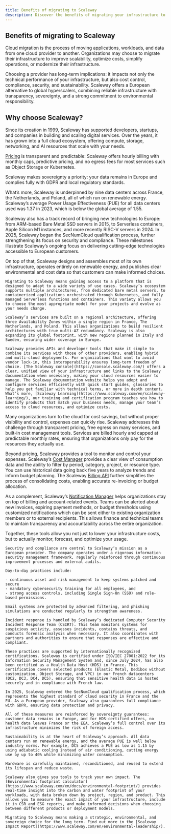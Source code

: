 ```yaml
---
title: Benefits of migrating to Scaleway
description: Discover the benefits of migrating your infrastructure to Scaleway and develop your projects.
---
```


## Benefits of migrating to Scaleway

Cloud migration is the process of moving applications, workloads, and data from one cloud provider to another. Organizations may choose to migrate their infrastructure to improve scalability, optimize costs, simplify operations, or modernize their infrastructure.

Choosing a provider has long-term implications: it impacts not only the technical performance of your infrastructure, but also cost control, compliance, security, and sustainability. Scaleway offers a European alternative to global hyperscalers, combining reliable infrastructure with transparency, sovereignty, and a strong commitment to environmental responsibility. 

## Why choose Scaleway?

Since its creation in 1999, Scaleway has supported developers, startups, and companies in building and scaling digital services. Over the years, it has grown into a full cloud ecosystem, offering compute, storage, networking, and AI resources that scale with your needs.

[Pricing](https://www.scaleway.com/en/pricing/) is transparent and predictable: Scaleway offers hourly billing with monthly caps, predictive pricing, and no egress fees for most services such as Object Storage or Kubernetes.

Scaleway makes sovereignty a priority: your data remains in Europe and complies fully with GDPR and local regulatory standards.

What’s more, Scaleway is underpinned by nine data centers across France, the Netherlands, and Poland, all of which run on renewable energy. Scaleway’s average Power Usage Effectiveness (PUE) for all data centers used was 1.37 in 2023, which is below the global average of 1.55.

Scaleway also has a track record of bringing new technologies to Europe: from ARM-based Bare Metal SSD servers in 2015, to Serverless containers, Apple Silicon M1 instances, and more recently RISC-V servers in 2024. In 2025, Scaleway began the SecNumCloud qualification process, further strengthening its focus on security and compliance. These milestones illustrate Scaleway’s ongoing focus on delivering cutting-edge technologies accessible to European customers.

On top of that, Scaleway designs and assembles most of its own infrastructure, operates entirely on renewable energy, and publishes clear environmental and cost data so that customers can make informed choices.

<Tabs id="install">
  <TabsTab label="Scalability and flexibility">

    Migrating to Scaleway means gaining access to a platform that is designed to adapt to a wide variety of use cases. Scaleway’s ecosystem supports multiple architectures, from dedicated bare metal servers, to containerized applications orchestrated through Kubernetes, and fully managed Serverless functions and containers. This variety allows you to choose the most appropriate model for your projects and evolve as your needs change.

    Scaleway’s services are built on a regional architecture, offering three Availability Zones within a single region in France, The Netherlands, and Poland. This allows organizations to build resilient architectures with true multi-AZ redundancy. Scaleway is also expanding its global footprint, with new regions planned in Italy and Sweden, ensuring wider coverage in Europe.

    Scaleway provides APIs and developer tools that make it simple to combine its services with those of other providers, enabling hybrid and multi-cloud deployments. For organizations that want to avoid vendor lock-in, this interoperability ensures long-term freedom of choice. [The Scaleway console](https://console.scaleway.com/) offers a clear, unified view of your infrastructure and links to the Scaleway documentation when necessary, making your cloud resources easier to manage. The Scaleway documentation website helps you adopt and configure services efficiently with quick start guides, glossaries to help you get familiar with technical terms, or more in depth content. What’s more, [Scaleway Learning](https://www.scaleway.com/en/scaleway-learning/), our training and certification program teaches you how to identify products that match your business needs, manage your team’s access to cloud resources, and optimize costs.
</TabsTab>
  <TabsTab label="Cost optimization">

   Many organizations turn to the cloud for cost savings, but without proper visibility and control, expenses can quickly rise. Scaleway addresses this challenge through transparent pricing, free egress on many services, and built-in cost management tools. Services are billed hourly and capped at predictable monthly rates, ensuring that organizations only pay for the resources they actually use.

   Beyond pricing, Scaleway provides a tool to monitor and control your expenses. Scaleway’s [Cost Manager](https://www.scaleway.com/en/docs/billing/concepts/#cost-manager) provides a clear view of consumption data and the ability to filter by period, category, project, or resource type. You can use historical data going back five years to analyze trends and inform budget planning. The Scaleway [Billing API](https://www.scaleway.com/en/developers/api/billing/) further simplifies the process of consolidating costs, enabling accurate re-invoicing or budget allocation.

   As a complement, Scaleway’s [Notification Manager](https://www.scaleway.com/en/docs/account/how-to/manage-notifications/) helps organizations stay on top of billing and account-related events. Teams can be alerted about new invoices, expiring payment methods, or budget thresholds using customized notifications which can be sent either to existing organization members or to external recipients. This allows finance and technical teams to maintain transparency and accountability across the entire organization.

   Together, these tools allow you not just to lower your infrastructure costs, but to actually monitor, forecast, and optimize your usage.
</TabsTab>
  <TabsTab label="Sovereign cloud and security">

    Security and compliance are central to Scaleway’s mission as a European provider. The company operates under a rigorous information security management framework, regularly reinforced through continuous improvement processes and external audits.

    Day-to-day practices include:

    - continuous asset and risk management to keep systems patched and secure
    - mandatory cybersecurity training for all employees, and
    - strong access controls, including Single Sign-On (SSO) and role-based permissions.

    Email systems are protected by advanced filtering, and phishing simulations are conducted regularly to strengthen awareness.

    Incident response is handled by Scaleway’s dedicated Computer Security Incident Response Team (CSIRT). This team monitors systems for suspicious activity, assesses incidents, contains threats, and conducts forensic analysis when necessary. It also coordinates with partners and authorities to ensure that responses are effective and compliant.

    These practices are supported by internationally recognized certifications. Scaleway is certified under ISO/IEC 27001:2022 for its Information Security Management System and, since July 2024, has also been certified as a Health Data Host (HDS) in France. This certification covers selected products (Elastic Metal, Dedibox without customization, Object Storage, and VPC) in our French datacenters (DC2, DC3, DC4, DC5), ensuring that sensitive health data is hosted securely and in compliance with French law.

    In 2025, Scaleway entered the SecNumCloud qualification process, which represents the highest standard of cloud security in France and the EU. As a European provider, Scaleway also guarantees full compliance with GDPR, ensuring data protection and privacy.

    All of these measures are reinforced by sovereignty guarantees: customer data remains in Europe, and for HDS-certified offers, no health data leaves France or the EEA. Scaleway’s full control over its infrastructure minimizes the risk of foreign access.

</TabsTab>
  <TabsTab label="Sustainable cloud">

    Sustainability is at the heart of Scaleway’s approach. All data centers run on renewable energy, and the average PUE is well below industry norms. For example, DC5 achieves a PUE as low as 1.15 by using adiabatic cooling instead of air conditioning, cutting energy use by up to 40% while minimizing water consumption.

    Hardware is carefully maintained, reconditioned, and reused to extend its lifespan and reduce waste.

    Scaleway also gives you tools to track your own impact. The [Environmental footprint calculator](https://www.scaleway.com/en/docs/environmental-footprint/) provides real-time insight into the carbon and water footprint of your workloads, with data broken down by project, region, and product. This allows you to measure the exact impact of your infrastructure, include it in CSR and ESG reports, and make informed decisions when choosing between different products or deployment models.

    Migrating to Scaleway means making a strategic, environmental, and sovereign choice for the long term. Find out more in the [Scaleway Impact Report](https://www.scaleway.com/en/environmental-leadership/).
  </TabsTab>
</Tabs>
